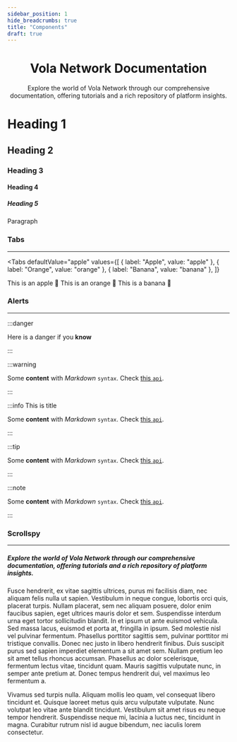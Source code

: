 ```yaml
---
sidebar_position: 1
hide_breadcrumbs: true
title: "Components"
draft: true
---
```



<div align="center">
  <VolaLogo />
</div>
<div align="center">

# Vola Network Documentation

</div>
<div align="center">
  <p align="center" style={{ maxWidth: "720px" }}>
    Explore the world of Vola Network through our comprehensive documentation,
    offering tutorials and a rich repository of platform insights.
  </p>
</div>

# Heading 1

## Heading 2

### Heading 3

#### Heading 4

##### Heading 5

Paragraph

### Tabs

---

<Tabs
  defaultValue="apple"
  values={[
    { label: "Apple", value: "apple" },
    { label: "Orange", value: "orange" },
    { label: "Banana", value: "banana" },
  ]}
>
  <TabItem value="apple">This is an apple 🍎</TabItem>
  <TabItem value="orange">This is an orange 🍊</TabItem>
  <TabItem value="banana">This is a banana 🍌</TabItem>
</Tabs>

### Alerts

---

:::danger

Here is a danger if you **know**

:::

:::warning

Some **content** with _Markdown_ `syntax`. Check [this `api`](#).

:::

:::info This is title

Some **content** with _Markdown_ `syntax`. Check [this `api`](#).

:::

:::tip

Some **content** with _Markdown_ `syntax`. Check [this `api`](#).

:::

:::note

Some **content** with _Markdown_ `syntax`. Check [this `api`](#).

:::

### Scrollspy

---

##### Explore the world of Vola Network through our comprehensive documentation, offering tutorials and a rich repository of platform insights.

Fusce hendrerit, ex vitae sagittis ultrices, purus mi facilisis diam, nec aliquam felis nulla ut sapien. Vestibulum in neque congue, lobortis orci quis, placerat turpis. Nullam placerat, sem nec aliquam posuere, dolor enim faucibus sapien, eget ultrices mauris dolor et sem. Suspendisse interdum urna eget tortor sollicitudin blandit. In et ipsum ut ante euismod vehicula. Sed massa lacus, euismod et porta at, fringilla in ipsum. Sed molestie nisl vel pulvinar fermentum. Phasellus porttitor sagittis sem, pulvinar porttitor mi tristique convallis. Donec nec justo in libero hendrerit finibus. Duis suscipit purus sed sapien imperdiet elementum a sit amet sem. Nullam pretium leo sit amet tellus rhoncus accumsan. Phasellus ac dolor scelerisque, fermentum lectus vitae, tincidunt quam. Mauris sagittis vulputate nunc, in semper ante pretium at. Donec tempus hendrerit dui, vel maximus leo fermentum a.

Vivamus sed turpis nulla. Aliquam mollis leo quam, vel consequat libero tincidunt et. Quisque laoreet metus quis arcu vulputate vulputate. Nunc volutpat leo vitae ante blandit tincidunt. Vestibulum sit amet risus eu neque tempor hendrerit. Suspendisse neque mi, lacinia a luctus nec, tincidunt in magna. Curabitur rutrum nisl id augue bibendum, nec iaculis lorem consectetur.
